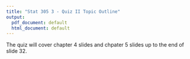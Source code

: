 ```yaml
---
title: "Stat 305 3 - Quiz II Topic Outline"
output:
  pdf_document: default
  html_document: default
---
```

The quiz will cover chapter 4 slides and chpater 5 slides up to the end of slide 32.

\begin{enumerate}
\item Relationships between variables (Ch. 4.1-4.2)
        \begin{enumerate}
                \item Fitting and interpreting a regression line with least squares (SLR by hand)
                \item Checking model usefulness with correlation and $R^2$
                \item Calculating $R^2$ based on different output using appropriate formula.
                \item Analyzing and interpreting computer output for fitted polynomial regression and multiple regression equations.
                \item Finding residuals.
        \end{enumerate}
\item  Discrete random variables (Ch. 5.1)
    \begin{enumerate}
            \item Probability mass functions (pmf)
            \item Cumulative distribution functions (CDF)
            \item Expected value, variance, and standard deviation

    \end{enumerate}            
\end{enumerate}